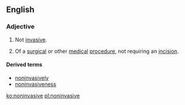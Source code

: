 ==English==
===Adjective===
{{en-adj|-}}

# Not [[invasive]].
# {{medicine}} Of a [[surgical]] or other [[medical]] [[procedure]], not requiring an [[incision]].

====Derived terms====
*[[noninvasively]]
*[[noninvasiveness]]

[[ko:noninvasive]]
[[pl:noninvasive]]